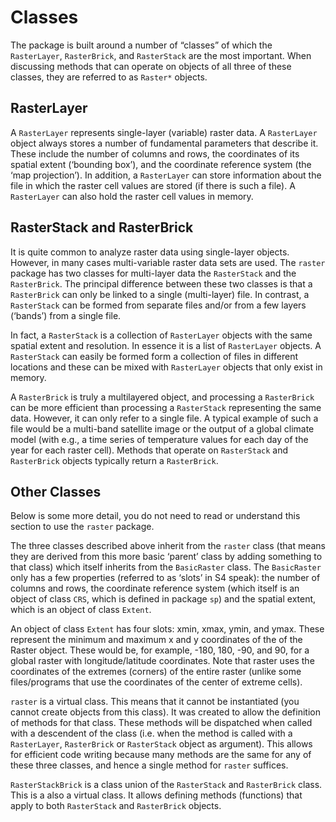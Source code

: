 # Classes

The package is built around a number of "classes" of which the `RasterLayer`, `RasterBrick`, and `RasterStack` are the most important. When discussing methods that can operate on objects of all three of these classes, they are referred to as `Raster*` objects.

## RasterLayer

A `RasterLayer` represents single-layer (variable) raster data. A `RasterLayer` object always stores a number of fundamental parameters that describe it. These include the number of columns and rows, the coordinates of its spatial extent ('bounding box'), and the coordinate reference system (the 'map projection'). In addition, a `RasterLayer` can store information about the file in which the raster cell values are stored (if there is such a file). A `RasterLayer` can also hold the raster cell values in memory.

## RasterStack and RasterBrick

It is quite common to analyze raster data using single-layer objects. However, in many cases multi-variable raster data sets are used. The `raster` package has two classes for multi-layer data the `RasterStack` and the `RasterBrick`. The principal difference between these two classes is that a `RasterBrick` can only be linked to a single (multi-layer) file. In contrast, a `RasterStack` can be formed from separate files and/or from a few layers ('bands') from a single file. 

In fact, a `RasterStack` is a collection of `RasterLayer` objects with the same spatial extent and resolution. In essence it is a list of `RasterLayer` objects. A `RasterStack` can easily be formed form a collection of files in different locations and these can be mixed with `RasterLayer` objects that only exist in memory.

A `RasterBrick`  is truly a multilayered object, and processing a `RasterBrick`  can be more efficient than processing a `RasterStack` representing the same data. However, it can only refer to a single file. A typical example of such a file would be a multi-band satellite image or the output of a global climate model (with e.g., a time series of temperature values for each day of the year for each raster cell). Methods that operate on `RasterStack` and `RasterBrick`  objects typically return a `RasterBrick`.


## Other Classes

Below is some more detail, you do not need to read or understand this section to use the `raster` package. 

The three classes described above inherit from the `raster` class (that means they are derived from this more basic 'parent' class by adding something to that class) which itself inherits from the `BasicRaster` class. The `BasicRaster` only has a few properties (referred to as 'slots' in S4 speak): the number of columns and rows, the coordinate reference system (which itself is an object of class `CRS`, which is defined in package `sp`) and the spatial extent, which is an object of class `Extent`.  

An object of class `Extent` has four slots: xmin, xmax, ymin, and ymax. These represent the minimum and maximum x and y coordinates of the of the Raster object. These would be, for example,  -180, 180, -90, and 90, for a global raster with longitude/latitude coordinates.  Note that raster uses the coordinates of the extremes (corners) of the entire raster (unlike some files/programs that use the coordinates of the center of extreme cells). 

`raster` is a virtual class. This means that it cannot be instantiated (you cannot create objects from this class). It was created to allow the definition of methods for that class. These methods will be dispatched when called with a descendent of the class (i.e. when the method is called with a `RasterLayer`, `RasterBrick` or `RasterStack` object as argument). This allows for efficient code writing because many methods are the same for any of these three classes, and hence a single method for `raster` suffices. 

`RasterStackBrick` is a class union of the `RasterStack` and `RasterBrick` class. This is a also a virtual class. It allows defining methods (functions) that apply to both `RasterStack` and `RasterBrick` objects.

